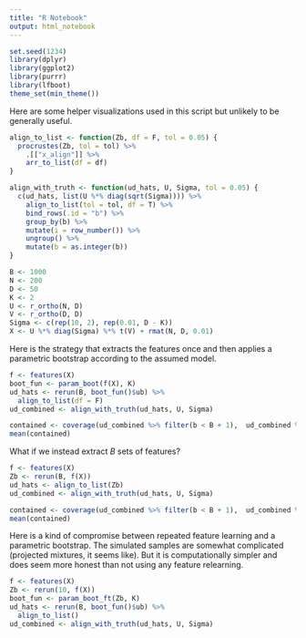```yaml
---
title: "R Notebook"
output: html_notebook
---
```


```r
set.seed(1234)
library(dplyr)
library(ggplot2)
library(purrr)
library(lfboot)
theme_set(min_theme())
```
Here are some helper visualizations used in this script but unlikely to be
generally useful.

```r
align_to_list <- function(Zb, df = F, tol = 0.05) {
  procrustes(Zb, tol = tol) %>%
    .[["x_align"]] %>%
    arr_to_list(df = df)
}

align_with_truth <- function(ud_hats, U, Sigma, tol = 0.05) {
  c(ud_hats, list(U %*% diag(sqrt(Sigma)))) %>%
    align_to_list(tol = tol, df = T) %>%
    bind_rows(.id = "b") %>%
    group_by(b) %>%
    mutate(i = row_number()) %>%
    ungroup() %>%
    mutate(b = as.integer(b))
}
```


```r
B <- 1000
N <- 200
D <- 50
K <- 2
U <- r_ortho(N, D)
V <- r_ortho(D, D)
Sigma <- c(rep(10, 2), rep(0.01, D - K))
X <- U %*% diag(Sigma) %*% t(V) + rmat(N, D, 0.01)
```

Here is the strategy that extracts the features once and then applies a
parametric bootstrap according to the assumed model.

```r
f <- features(X)
boot_fun <- param_boot(f(X), K)
ud_hats <- rerun(B, boot_fun()$ub) %>%
  align_to_list(df = F)
ud_combined <- align_with_truth(ud_hats, U, Sigma)
```

```r
contained <- coverage(ud_combined %>% filter(b < B + 1),  ud_combined %>% filter(b == B + 1))
mean(contained)
```

What if we instead extract $B$ sets of features?

```r
f <- features(X)
Zb <- rerun(B, f(X))
ud_hats <- align_to_list(Zb)
ud_combined <- align_with_truth(ud_hats, U, Sigma)
```

```r
contained <- coverage(ud_combined %>% filter(b < B + 1),  ud_combined %>% filter(b == B + 1))
mean(contained)
```

Here is a kind of compromise between repeated feature learning and a parametric
bootstrap. The simulated samples are somewhat complicated (projected mixtures,
it seems like). But it is computationally simpler and does seem more honest than
not using any feature relearning.

```r
f <- features(X)
Zb <- rerun(10, f(X))
boot_fun <- param_boot_ft(Zb, K)
ud_hats <- rerun(B, boot_fun()$ub) %>%
  align_to_list()
ud_combined <- align_with_truth(ud_hats, U, Sigma)
```
